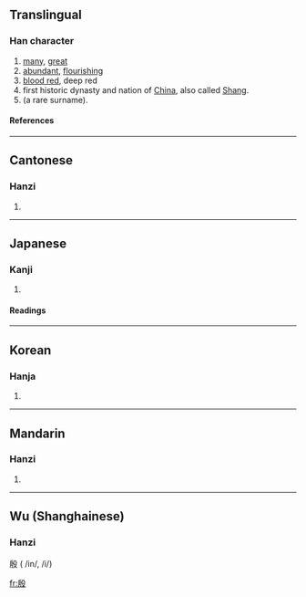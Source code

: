 ==Translingual==
===Han character===
{{Han char|rn=79|rad=殳|as=06|sn=10|four=2724<sub>7</sub>|canj=竹尸竹弓水 (HSHNE)}}
# [[many]], [[great]]
# [[abundant]], [[flourishing]]
# [[blood red]], deep red
# first historic dynasty and nation of [[China]], also called [[Shang]].
# (a rare surname).
====References====
{{Han ref|kx=0585.020|dkj=16627|dj=0977.190|hdz=32156.040|uh=6BB7|ud=27575|bh=AEEF|bd=44783}}

----
==Cantonese==
===Hanzi===
{{yue-hanzi|jyut=|y=yin1, yan1}}
# {{defn|Cantonese}}

----
==Japanese==
===Kanji===
{{ja-kanji|grade=|rs=殳06}}
# {{defn|Japanese}} 
====Readings====
{{ja-readings|on=[[いん]] (in), [[あん]] (an)|kun=[[さかん]] (sakan)}}

----
==Korean==
===Hanja===
{{ko-hanja|hangeul=[[은]], [[안]]|eumhun=|rv=eun, an|mr=ŭn, an|y=un, an}}
# {{defn|Korean}}

----
==Mandarin==
===Hanzi===
{{cmn-hanzi|pin=[[yīn]]|wg=yin<sup>1</sup>}}
# {{defn|Mandarin}}

----
==Wu (Shanghainese)==
===Hanzi===
殷 ( /in/, /i/)

[[fr:殷]]